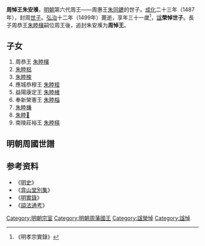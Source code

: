 {{CJK-New-Char|3D87}}
'''周悼王朱安㶇'''{{BD|1469年||1499年|catIdx=Z}}，[[明朝|明朝]]第六代周王——周惠王[[朱同䥝|朱同䥝]]的世子。[[成化|成化]]二十三年（1487年），封周[[世子|世子]]。[[弘治_(明朝)|弘治]]十二年（1499年）薨逝，享年三十一歲<ref name=xz>《明孝宗實錄》</ref>，[[諡|諡]]'''榮悼世子'''。長子周恭王[[朱睦㰂|朱睦㰂]]嗣位周王後，追封朱安㶇为'''周悼王'''。

==子女==
#周恭王 [[朱睦㰂|朱睦㰂]]
#[[朱睦梠|朱睦梠]]
#[[朱睦梀|朱睦梀]]
#應城恭穆王 [[朱睦桎|朱睦桎]]
#益陽康定王 [[朱睦楮|朱睦楮]]
#奉新榮憲王 [[朱睦椔|朱睦椔]]
#[[朱睦槏|朱睦槏]]
#[[朱睦𪲨|朱睦𪲨]]
#南陵莊裕王 [[朱睦楧|朱睦楧]]

==明朝周國世譜==
{{明朝周國家族樹}}

==参考资料==
*《[[明史|明史]]》
*《[[弇山堂別集|弇山堂別集]]》 
*《[[明實錄|明實錄]]》
*《[[謚法通考|謚法通考]]》 
{{reflist|2}}

[[Category:明朝宗室|Category:明朝宗室]]
[[Category:明朝周藩國王|Category:明朝周藩國王]]
[[Category:諡榮悼|Category:諡榮悼]]
[[Category:諡悼|Category:諡悼]]